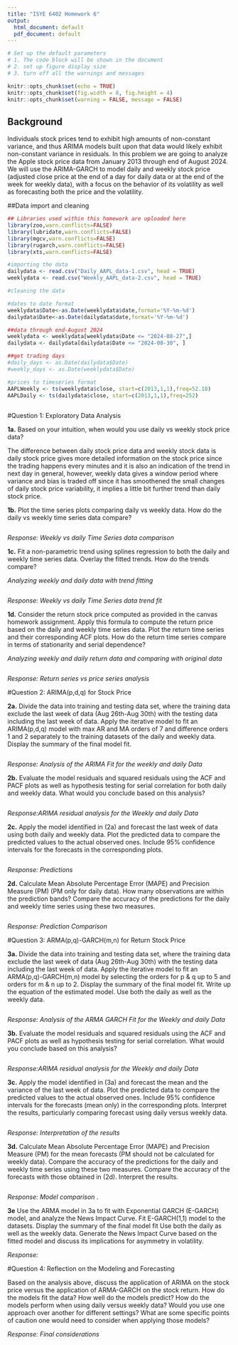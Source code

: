 ```yaml
---
title: "ISYE 6402 Homework 6"
output:
  html_document: default
  pdf_document: default
---
```


```r

# Set up the default parameters
# 1. The code block will be shown in the document
# 2. set up figure display size
# 3. turn off all the warnings and messages

knitr::opts_chunk$set(echo = TRUE)
knitr::opts_chunk$set(fig.width = 8, fig.height = 4)
knitr::opts_chunk$set(warning = FALSE, message = FALSE)
```


## Background

Individuals stock prices tend to exhibit high amounts of non-constant variance, and thus ARIMA models built upon that data would likely exhibit non-constant variance in residuals. In this problem we are going to analyze the Apple stock price data from January 2013 through end of August 2024. We will use the ARIMA-GARCH to model daily and weekly stock price (adjusted close price at the end of a day for daily data or at the end of the week for weekly data), with a focus on the behavior of its volatility as well as forecasting both the price and the volatility.

##Data import and cleaning

```r
## Libraries used within this homework are uploaded here
library(zoo,warn.conflicts=FALSE)
library(lubridate,warn.conflicts=FALSE)
library(mgcv,warn.conflicts=FALSE)
library(rugarch,warn.conflicts=FALSE)
library(xts,warn.conflicts=FALSE)

```

```r
#importing the data
dailydata <- read.csv("Daily_AAPL_data-1.csv", head = TRUE)
weeklydata <- read.csv("Weekly_AAPL_data-2.csv", head = TRUE)

#cleaning the data

#dates to date format
weeklydata$Date<-as.Date(weeklydata$date,format='%Y-%m-%d')
dailydata$Date<-as.Date(dailydata$date,format='%Y-%m-%d')

##data through end-August 2024
weeklydata <- weeklydata[weeklydata$Date <= "2024-08-27",]
dailydata <- dailydata[dailydata$Date <= "2024-08-30", ]

##get trading days
#daily_days <- as.Date(dailydata$Date)
#weekly_days <- as.Date(weeklydata$Date)

#prices to timeseries format
AAPLWeekly <- ts(weeklydata$close, start=c(2013,1,1),freq=52.18)
AAPLDaily <- ts(dailydata$close, start=c(2013,1,1),freq=252)
 
```


#Question 1: Exploratory Data Analysis 

**1a.** Based on your intuition, when would you use daily vs weekly stock price data?

The difference between daily stock price data and weekly stock data is daily stock price gives more detailed information on the stock price since the trading happens every minutes and it is also an indication of the trend in next day in general, however, weekly data gives a window period where variance and bias is traded off since it has smoothened the small changes of daily stock price variability, it implies a little bit further trend than daily stock price. 


**1b.** Plot the time series plots comparing daily vs weekly data. How do the daily vs weekly time series data compare?

```r



```

*Response: Weekly vs daily Time Series data comparison* 


**1c.** Fit a non-parametric trend using splines regression to both the daily and weekly time series data. Overlay the fitted trends. How do the trends compare?

*Analyzing weekly and daily data with trend fitting*
```r


```


*Response: Weekly vs daily Time Series data trend fit* 



**1d.** Consider the return stock price computed as provided in the canvas homework assignment. 
Apply this formula to compute the return price based on the daily and weekly time series data. Plot the return time series and their corresponding ACF plots. How do the return time series compare in terms of stationarity and serial dependence?

*Analyzing weekly and daily return data and comparing with original data*
```r


```
*Response: Return series vs price series analysis* 


#Question 2: ARIMA(p,d,q) for Stock Price

**2a.** Divide the data into training and testing data set, where the training data exclude the last week of data (Aug 26th-Aug 30th) with the testing data including the last week of data. Apply the iterative model to fit an ARIMA(p,d,q) model with max AR and MA orders of 7 and difference orders 1 and 2 separately to the training datasets of the daily and weekly data. Display the summary of the final model fit.

```r


```



*Response: Analysis of the ARIMA Fit for the weekly and daily Data* 



**2b.** Evaluate the model residuals and squared residuals using the ACF and PACF plots as well as hypothesis testing for serial correlation for both daily and weekly data. What would you conclude based on this analysis?

```r

```

*Response:ARIMA residual analysis for the Weekly and daily Data*



**2c.** Apply the model identified in (2a) and forecast the last week of data using both daily and weekly data. Plot the predicted data to compare the predicted values to the actual observed ones. Include 95% confidence intervals for the forecasts in the corresponding plots.

```r


```
*Response: Predictions*



**2d.** Calculate Mean Absolute Percentage Error (MAPE) and Precision Measure (PM) (PM only for daily data). How many observations are within the prediction bands? Compare the accuracy of the predictions for the daily and weekly time series using these two measures. 

```r


```

*Response: Prediction Comparison* 


#Question 3: ARMA(p,q)-GARCH(m,n) for Return Stock Price 

**3a.** Divide the data into training and testing data set, where the training data exclude the last week of data (Aug 26th-Aug 30th) with the testing data including the last week of data. Apply the iterative model to fit an ARMA(p,q)-GARCH(m,n) model by selecting the orders for p & q up to 5 and orders for m & n up to 2. Display the summary of the final model fit. Write up the equation of the estimated model. Use both the daily as well as the weekly data.


```r


```

*Response: Analysis of the ARMA GARCH Fit for the Weekly and daily Data* 




**3b.** Evaluate the model residuals and squared residuals using the ACF and PACF plots as well as hypothesis testing for serial correlation. What would you conclude based on this analysis?


```r


```


*Response:ARIMA residual analysis for the Weekly and daily Data*

**3c.** Apply the model identified in (3a) and forecast the mean and the variance of the last week of data. Plot the predicted data to compare the predicted values to the actual observed ones. Include 95% confidence intervals for the forecasts (mean only) in the corresponding plots. Interpret the results, particularly comparing forecast using daily versus weekly data.


```r

```

*Response: Interpretation of the results*



**3d.** Calculate Mean Absolute Percentage Error (MAPE) and Precision Measure (PM) for the mean forecasts (PM should not be calculated for weekly data).  Compare the accuracy of the predictions for the daily and weekly time series using these two measures. Compare the accuracy of the forecasts with those obtained in (2d). Interpret the results.

```r


```

*Response: Model comparison * . 

**3e**  Use the ARMA model in 3a to fit with Exponential GARCH (E-GARCH) model, and analyze the News Impact Curve. Fit E-GARCH(1,1) model to the datasets. Display the summary of the final model fit Use both the daily as well as the weekly data. Generate the News Impact Curve based on the fitted model and discuss its implications for asymmetry in volatility.

*Response:*

#Question 4: Reflection on the Modeling and Forecasting 

Based on the analysis above, discuss the application of ARIMA on the stock price versus the application of ARMA-GARCH on the stock return. How do the models fit the data? How well do the models predict?  How do the models perform when using daily versus weekly data? Would you use one approach over another for different settings? What are some specific points of caution one would need to consider when applying those models?

*Response: Final considerations*



